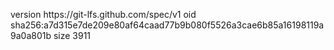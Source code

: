 version https://git-lfs.github.com/spec/v1
oid sha256:a7d315e7de209e80af64caad77b9b080f5526a3cae6b85a16198119a9a0a801b
size 3911
